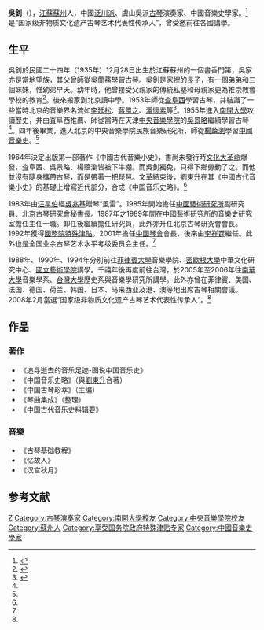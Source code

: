 {{Infobox Artist 
|name          = 吳釗
|birthname     = 
|birthdate     = 1935年12月28日
|birthplace      ={{ROC}}[[江蘇|江蘇]][[蘇州|蘇州]]
|deathdate     = 
|deathplace    = 
|nationality   = {{PRC}}
|field         =[[古琴|古琴]]、音樂理論 
|training      = 
|movement      = 
|works         = 
|patrons       = 
|influenced by =[[査阜西|査阜西]]、[[吳景略|吳景略]]、[[楊蔭瀏|楊蔭瀏]] 
|influenced    = |}}
'''吳釗'''（{{bd|1935年|12月28日|||catIdx=W}}），[[江蘇|江蘇]][[蘇州|蘇州]]人，中國[[蜀派古琴|泛川派]]、虞山吳派[[古琴|古琴]]演奏家、中國音樂史學家。<ref name="古曲網">{{Cite web|url=http://info.guqu.net/guqindashi/20071218162808_3751.html|title=古琴兼音乐史家吴钊|accessdate=2014-07-07|work=|publisher=中國古曲網|date=2007-12-18|archive-date=2016-03-04|archive-url=https://web.archive.org/web/20160304091947/http://info.guqu.net/guqindashi/20071218162808_3751.html|dead-url=no}}</ref> 是“国家级非物质文化遗产古琴艺术代表性传承人”，曾受邀前往各國講學。

==生平==
吳釗於民國二十四年（1935年）12月28日出生於江蘇蘇州的一個書香門第，吳家亦是當地望族，其父曾師從[[吳蘭蓀|吳蘭蓀]]學習古琴。吳釗是家裡的長子，有一個弟弟和三個妹妹，惟幼弟早夭。幼年時，他曾接受父親家的傳統私塾和母親家更為推崇教會學校的教育<ref name="航空傳媒">{{Cite web|url=http://www.airchinanews.com/imerl/article/20080703/11777_1.shtml|title=吴钊：绝世清音抚琴人|accessdate=2014-07-07|work=|publisher=中國航空傳媒|date=2008-07-03|archive-date=2014-07-15|archive-url=https://web.archive.org/web/20140715062647/http://www.airchinanews.com/imerl/article/20080703/11777_1.shtml|dead-url=yes}}</ref>。後來搬家到北京讀中學。1953年師從[[查阜西|查阜西]]學習古琴，并結識了一些當時北京的音樂界名流如[[李廷松_(音樂家)|李廷松]]、[[蔣風之|蔣風之]]、[[潘懷素|潘懷素]]等<ref name="光明網">{{Cite web|url=http://politics.gmw.cn/2011-05/12/content_1948609.htm|title=吴钊：古琴静美且养心|accessdate=2014-07-07|work=|publisher=[[光明網_(中國)|光明網]]|date=2011-05-12|archive-date=2014-07-14|archive-url=https://web.archive.org/web/20140714200038/http://politics.gmw.cn/2011-05/12/content_1948609.htm|dead-url=no}}</ref>。1955年進入[[南開大學|南開大學]]攻讀歷史，并由査阜西推薦、師從當時在天津[[中央音樂學院|中央音樂學院]]的[[吳景略|吳景略]]繼續學習古琴<ref name="航空傳媒"/>。四年後畢業，進入北京的中央音樂學院民族音樂研究所，師從[[楊蔭瀏|楊蔭瀏]]學習[[中國音樂史|中國音樂史]]。<ref name="古曲網"/>

1964年決定出版第一部著作《中國古代音樂小史》，書尚未發行時[[文化大革命|文化大革命]]爆發，査阜西、吳景略、楊蔭瀏皆被下牛棚。而吳釗獨免，只得下鄉勞動了之。而他並沒有隨身攜帶古琴，而是帶著一把琵琶。文革結束後，[[劉東升|劉東升]]在其《中國古代音樂小史》的基礎上增寫近代部分，合成《中国音乐史略》。<ref name="航空傳媒"/> 

1983年由[[汪星伯|汪星伯]]經[[吳兆基|吳兆基]]贈琴“風雷”。1985年開始擔任[[中國藝術研究所|中國藝術研究所]]副研究員、[[北京古琴研究會|北京古琴研究會]]秘書長。1987年之1989年間在中國藝術研究所的音樂史研究室擔任主任一職。卸任後繼續擔任研究員，此外亦升任北京古琴研究會會長。1992年獲得[[國務院特殊津貼專家|國務院特殊津貼]]。2001年擔任[[中國琴會|中國琴會]]會長，後來由[[李祥霆|李祥霆]]繼任。此外也是全国业余古琴艺术水平考级委员会主任。<ref name="古曲網"/>

1988年、1990年、1994年分別前往[[菲律賓大學|菲律賓大學]]音樂學院、[[密歇根大學|密歇根大學]]中華文化研究中心、[[國立藝術學院|國立藝術學院]]講學。千禧年後再度前往台灣，於2005年至2006年往[[南華大學_(台灣)|南華大學]]音樂學系、[[台灣大學|台灣大學]]歷史系與音樂學研究所講學。此外亦曾在菲律賓、美国、法国、德国、荷兰、韩国、日本、马来西亚及港、澳等地出席古琴相關會議。2008年2月當選“国家级非物质文化遗产古琴艺术代表性传承人”。<ref name="航空傳媒"/>

==作品==
===著作===

*《追寻逝去的音乐足迹-图说中国音乐史》
*《中国音乐史略》（與[[劉東升|劉東升]]合著）
*《中国古琴珍萃》（主编）
*《琴曲集成》（整理）
*《中国古代音乐史料辑要》

===音樂===
*《古琴基础教程》
*《忆故人》
*《汉宫秋月》

==参考文献==
{{reflist}}
{{第二批國家級非物質文化遺產古琴項目代表性傳承人}}

{{DEFAULTSORT:W}}
[[Category:吳姓|Z]]
[[Category:古琴演奏家|Category:古琴演奏家]]
[[Category:南開大學校友|Category:南開大學校友]]
[[Category:中央音樂學院校友|Category:中央音樂學院校友]]
[[Category:蘇州人|Category:蘇州人]]
[[Category:享受国务院政府特殊津贴专家|Category:享受国务院政府特殊津贴专家]]
[[Category:中國音樂史學家|Category:中國音樂史學家]]